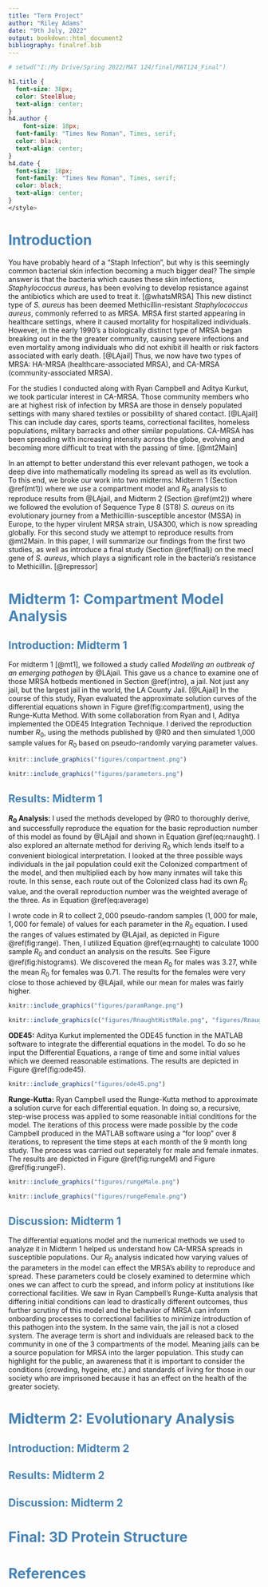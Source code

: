 ```yaml
---
title: "Term Project"
author: "Riley Adams"
date: "9th July, 2022"
output: bookdown::html_document2
bibliography: finalref.bib
---
```


```r
# setwd("I:/My Drive/Spring 2022/MAT 124/final/MAT124_Final")
```

```css

h1.title {
  font-size: 38px;
  color: SteelBlue;
  text-align: center;
}
h4.author { 
    font-size: 18px;
  font-family: "Times New Roman", Times, serif;
  color: black;
  text-align: center;
}
h4.date { 
  font-size: 18px;
  font-family: "Times New Roman", Times, serif;
  color: black;
  text-align: center;
}
</style>
```

# <span style="color: SteelBlue;"> Introduction </span> {#intro}

You have probably heard of a "Staph Infection", but why is this seemingly common bacterial skin infection becoming a much bigger deal? The simple answer is that the bacteria which causes these skin infections, *Staphylococcus aureus*, has been evolving to develop resistance against the antibiotics which are used to treat it. [@whatsMRSA] This new distinct type of *S. aureus* has been deemed Methicillin-resistant *Staphylococcus aureus*, commonly referred to as MRSA. MRSA first started appearing in healthcare settings, where it caused mortality for hospitalized individuals. However, in the early 1990's a biologically distinct type of MRSA began breaking out in the the greater community, causing severe infections and even mortality among individuals who did not exhibit ill health or risk factors associated with early death. [@LAjail] Thus, we now have two types of MRSA: HA-MRSA (healthcare-associated MRSA), and CA-MRSA (community-associated MRSA).

For the studies I conducted along with Ryan Campbell and Aditya Kurkut, we took particular interest in CA-MRSA. Those community members who are at highest risk of infection by MRSA are those in densely populated settings with many shared textiles or possibility of shared contact. [@LAjail] This can include day cares, sports teams, correctional facilites, homeless populations, military barracks and other similar populations. CA-MRSA has been spreading with increasing intensity across the globe, evolving and becoming more difficult to treat with the passing of time. [@mt2Main] 

In an attempt to better understand this ever relevant pathogen, we took a deep dive into mathematically modeling its spread as well as its evolution. To this end, we broke our work into two midterms: Midterm 1 (Section \@ref(mt1)) where we use a compartment model and $R_0$ analysis to reproduce results from @LAjail, and Midterm 2 (Section \@ref(mt2)) where we followed the evolution of Sequence Type 8 (ST8) *S. aureus* on its evolutionary journey from a Methicillin-susceptible ancestor (MSSA) in Europe, to the hyper virulent MRSA strain, USA300, which is now spreading globally. For this second study we attempt to reproduce results from @mt2Main. In this paper, I will summarize our findings from the first two studies, as well as introduce a final study (Section \@ref(final)) on the mecI gene of *S. aureus*, which plays a significant role in the bacteria's resistance to Methicillin. [@repressor]

# <span style="color: SteelBlue;"> Midterm 1: Compartment Model Analysis </span> {#mt1}

## <span style="color: SteelBlue;"> Introduction: Midterm 1 </span> {#introMT1}

For midterm 1 [@mt1], we followed a study called *Modelling an outbreak of an emerging pathogen* by @LAjail. This gave us a chance to examine one of those MRSA hotbeds mentioned in Section \@ref(intro), a jail. Not just any jail, but the largest jail in the world, the LA County Jail. [@LAjail] In the course of this study, Ryan evaluated the approximate solution curves of the differential equations shown in Figure \@ref(fig:compartment), using the Runge-Kutta Method. With some collaboration from Ryan and I, Aditya implemented the ODE45 Integration Technique. I derived the reproduction number $R_0$, using the methods published by @R0 and then simulated 1,000 sample values for $R_0$ based on pseudo-randomly varying parameter values. 

```r
knitr::include_graphics("figures/compartment.png")
```

```r
knitr::include_graphics("figures/parameters.png")
```

## <span style="color: SteelBlue;"> Results: Midterm 1 </span>{#resMT1}

**$R_0$ Analysis:** I used the methods developed by @R0 to thoroughly derive, and successfully reproduce the equation for the basic reproduction number of this model as found by @LAjail and shown in Equation \@ref(eq:rnaught). I also explored an alternate method for deriving $R_0$ which lends itself to a convenient biological interpretation. I looked at the three possible ways individuals in the jail population could exit the Colonized compartment of the model, and then multiplied each by how many inmates will take this route. In this sense, each route out of the Colonized class had its own $R_0$ value, and the overall reproduction number was the weighted average of the three. As in Equation \@ref(eq:average)

\begin{equation}
  R_0=\frac{c\beta_C + (\rho \phi c \beta_I)/ S}{\alpha + \rho \phi + \delta}
  (\#eq:rnaught)
\end{equation}

\begin{align}
  R_0 &= q_1 R_0^1 + q_2 R_0^2 +  q_3 R_0^3 \\
  &= (\frac{\alpha}{\alpha + p\phi + \delta})(\frac{c\beta_C}{\alpha + p\phi + \delta})+(\frac{\delta}{\alpha + p\phi + \delta})(\frac{c\beta_C}{\alpha + p\phi + \delta})+(\frac{p\phi}{\alpha + p\phi + \delta})(\frac{c\beta_C}{\alpha + p\phi + \delta} + \frac{c\beta_I}{\delta})
  (\#eq:average)
\end{align}

I wrote code in R to collect $2,000$ pseudo-random samples ($1,000$ for male, $1,000$ for female) of values for each parameter in the $R_0$ equation. I used the ranges of values estimated by @LAjail, as depicted in Figure \@ref(fig:range). Then, I utilized Equation \@ref(eq:rnaught) to calculate $1000$ sample $R_0$ and conduct an analysis on the results. See Figure \@ref(fig:histograms). We discovered the mean $R_0$ for males was $3.27$, while the mean $R_0$ for females was $0.71$. The results for the females were very close to those achieved by @LAjail, while our mean for males was fairly higher.


```r
knitr::include_graphics("figures/paramRange.png")
```

```r
knitr::include_graphics(c("figures/RnaughtHistMale.png", "figures/RnaughtHistFemale.png"))
```

**ODE45:** Aditya Kurkut implemented the ODE45 function in the MATLAB software to integrate the differential equations in the model. To do so he input the Differential Equations, a range of time and some initial values which we deemed reasonable estimations. The results are depicted in Figure \@ref(fig:ode45).


```r
knitr::include_graphics("figures/ode45.png")
```

**Runge-Kutta:** Ryan Campbell used the Runge-Kutta method to approximate a solution curve for each differential equation. In doing so, a recursive, step-wise process was applied to some reasonable initial conditions for the model. The iterations of this process were made possible by the code Campbell produced in the MATLAB software using a "for loop" over 8 iterations, to represent the time steps at each month of the 9 month long study. The process was carried out seperately for male and female inmates. The results are depicted in Figure \@ref(fig:rungeM) and Figure \@ref(fig:rungeF). 

```r
knitr::include_graphics("figures/rungeMale.png")
```
```r
knitr::include_graphics("figures/rungeFemale.png")
```

## <span style="color: SteelBlue;"> Discussion: Midterm 1 </span> {#discMT1}

The differential equations model and the numerical methods we used to analyze it in Midterm 1 helped us understand how CA-MRSA spreads in susceptible populations. Our $R_0$ analysis indicated how varying values of the parameters in the model can effect the MRSA's ability to reproduce and spread. These parameters could be closely examined to determine which ones we can affect to curb the spread, and inform policy at institutions like correctional facilities. We saw in Ryan Campbell's Runge-Kutta analysis that differing initial conditions can lead to drastically different outcomes, thus further scrutiny of this model and the behavior of MRSA can inform onboarding processes to correctional facilities to minimize introduction of this pathogen into the system. In the same vain, the jail is not a closed system. The average term is short and individuals are released back to the community in one of the 3 compartments of the model. Meaning jails can be a source population for MRSA into the larger population. This study can highlight for the public, an awareness that it is important to consider the conditions (crowding, hygeine, etc.) and standards of living for those in our society who are imprisoned because it has an effect on the health of the greater society.

# <span style="color: SteelBlue;"> Midterm 2: Evolutionary Analysis </span> {#mt2}

## <span style="color: SteelBlue;"> Introduction: Midterm 2 </span> {#introMT2}



## <span style="color: SteelBlue;"> Results: Midterm 2 </span> {#resMT2}



## <span style="color: SteelBlue;"> Discussion: Midterm 2 </span> {#discMT2}



# <span style="color: SteelBlue;"> Final: 3D Protein Structure </span> {#final}



# <span style="color: SteelBlue;"> References </span>

